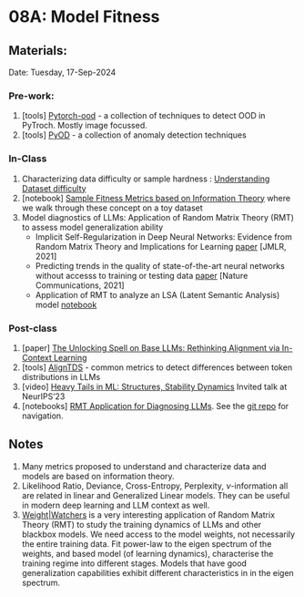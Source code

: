 # 08A: Model Fitness {.unnumbered}

## Materials:
Date: Tuesday, 17-Sep-2024

### Pre-work:
1. \[tools\] [Pytorch-ood](https://github.com/kkirchheim/pytorch-ood) - a collection of techniques to detect OOD in PyTroch. Mostly image focussed.
2. \[tools\] [PyOD](https://github.com/yzhao062/pyod) - a collection of anomaly detection techniques 

### In-Class

1. Characterizing data difficulty or sample hardness : [Understanding Dataset difficulty](https://arxiv.org/abs/2110.08420)
2. \[notebook\] [Sample Fitness  Metrics based on Information Theory](./../notebooks/Sample-Fitness.ipynb) where we walk through these concept on a toy dataset
3. Model diagnostics of LLMs: Application of Random Matrix Theory (RMT) to assess model generalization ability
    - Implicit Self-Regularization in Deep Neural Networks: Evidence from Random Matrix Theory and Implications for Learning [paper](https://jmlr.org/papers/v22/20-410.html) [JMLR, 2021]
    - Predicting trends in the quality of state-of-the-art neural networks without accesss to training or testing data [paper](https://www.nature.com/articles/s41467-021-24025-8) [Nature Communications, 2021]
    - Application of RMT to analyze an LSA (Latent Semantic Analysis) model [notebook](https://github.com/CalculatedContent/WeightWatcher/blob/master/examples/LSA.ipynb)

### Post-class
1. \[paper\] [The Unlocking Spell on Base LLMs: Rethinking Alignment via In-Context Learning](https://arxiv.org/abs/2312.01552)
2. \[tools\] [AlignTDS](https://github.com/Re-Align/AlignTDS/blob/main/src/compute_dist_diff.py) - common metrics to detect differences between token distributions in LLMs
3. \[video\] [Heavy Tails in ML: Structures, Stability Dynamics](https://nips.cc/virtual/2023/83033) Invited talk at NeurIPS'23
4. \[notebooks\] [RMT Application for Diagnosing LLMs](https://github.com/CalculatedContent/WeightWatcher/tree/master/examples). See the [git repo](https://github.com/CalculatedContent/WeightWatcher) for navigation. 


## Notes
1. Many metrics proposed to understand and characterize data and models are based on information theory. 
2. Likelihood Ratio, Deviance, Cross-Entropy, Perplexity, $\nu\text{-information}$ all are related in linear and Generalized Linear models. They can be useful in modern deep learning and LLM context as well.
3. [Weight|Watchers](https://weightwatcher.ai/) is a very interesting application of Random Matrix Theory (RMT) to study the training dynamics of LLMs and other blackbox models. We need access to the model weights, not necessarily the entire training data. Fit power-law to the eigen spectrum of the weights, and based model (of learning dynamics), characterise the training regime into different stages. Models that have good generalization capabilities exhibit different characteristics in in the eigen spectrum. 



